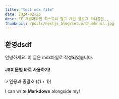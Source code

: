 ```yaml
---
title: "test mdx file"
date: 2024-02-26
desc: FE 개발자라면 티스토리 말고 개인 블로그 하나쯤은,,
thumbnail: /posts/nextjs_blog/setup/thumbnail.jpg
---
```


## 환영dsdf

안녕하세요. 이 글은 mdx파일로 작성되었습니다.

<MyComponent />

<div>
    <h4>JSX 문법 바로 사용하기!</h4>
    > 인용과 중괄호 ({1 + 1})
</div>

I can write **Markdown** alongside my!
